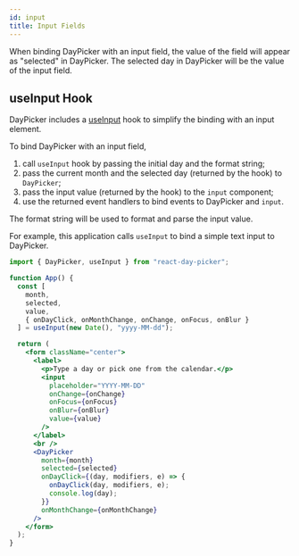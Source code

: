 ```yaml
---
id: input
title: Input Fields
---
```


When binding DayPicker with an input field, the value of the field will appear
as "selected" in DayPicker. The selected day in DayPicker will be the value of
the input field.

## useInput Hook

DayPicker includes a [useInput](./hooks#useinput) hook to simplify the binding with an input element.

To bind DayPicker with an input field,

1. call `useInput` hook by passing the initial day and the format string;
2. pass the current month and the selected day (returned by the hook) to `DayPicker`;
3. pass the input value (returned by the hook) to the `input` component;
4. use the returned event handlers to bind events to DayPicker and `input`.

The format string will be used to format and parse the input value.

For example, this application calls `useInput` to bind a simple text input to DayPicker.

```jsx preview
import { DayPicker, useInput } from "react-day-picker";

function App() {
  const [
    month,
    selected,
    value,
    { onDayClick, onMonthChange, onChange, onFocus, onBlur }
  ] = useInput(new Date(), "yyyy-MM-dd");

  return (
    <form className="center">
      <label>
        <p>Type a day or pick one from the calendar.</p>
        <input
          placeholder="YYYY-MM-DD"
          onChange={onChange}
          onFocus={onFocus}
          onBlur={onBlur}
          value={value}
        />
      </label>
      <br />
      <DayPicker
        month={month}
        selected={selected}
        onDayClick={(day, modifiers, e) => {
          onDayClick(day, modifiers, e);
          console.log(day);
        }}
        onMonthChange={onMonthChange}
      />
    </form>
  );
}
```
